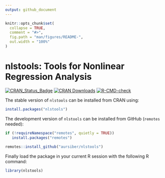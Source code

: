 ```yaml
---
output: github_document
---
```


<!-- README.md is generated from README.Rmd. Please edit that file -->

```r
knitr::opts_chunk$set(
  collapse = TRUE,
  comment = "#>",
  fig.path = "man/figures/README-",
  out.width = "100%"
)
```

# nlstools: Tools for Nonlinear Regression Analysis

<!-- badges: start -->
[![CRAN_Status_Badge](http://www.r-pkg.org/badges/version/nlstools)](https://cran.r-project.org/package=nlstools)
[![CRAN Downloads](https://cranlogs.r-pkg.org/badges/nlstools)](https://cran.r-project.org/package=nlstools)
[![R-CMD-check](https://github.com/aursiber/nlstools/workflows/R-CMD-check/badge.svg)](https://github.com/aursiber/nlstools/actions)
<!-- badges: end -->
  
The stable version of `nlstools` can be installed from CRAN using:
```r
install.packages("nlstools")
```

The development version of `nlstools` can be installed from GitHub (`remotes` needed):
```r
if (!requireNamespace("remotes", quietly = TRUE))
   install.packages("remotes")
   
remotes::install_github("aursiber/nlstools")
``` 

Finally load the package in your current R session with the following R command:
```r
library(nlstools)
```

